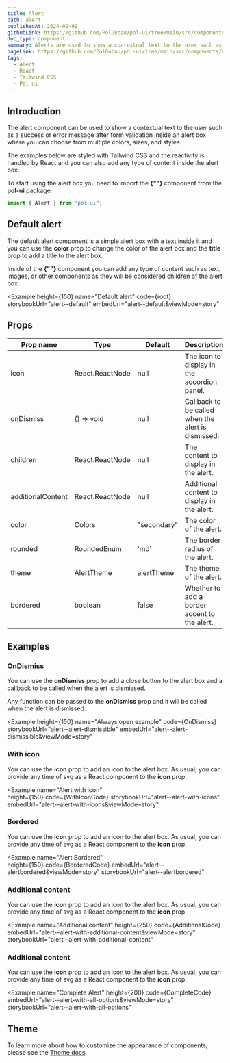 ```yaml
---
title: Alert
path: alert
publishedAt: 2024-02-09
githubLink: https://github.com/PolGubau/pol-ui/tree/main/src/components/Alert
doc_type: component
summary: Alerts are used to show a contextual text to the user such as a success or error message after form validation inside an alert box where you can choose from multiple colors, sizes, and styles.
pageLink: https://github.com/PolGubau/pol-ui/tree/main/src/components/Alert
tags:
  - Alert
  - React
  - Tailwind CSS
  - Pol-ui
---
```









## Introduction

The alert component can be used to show a contextual text to the user such as a success or error message after form validation inside an alert box where you can choose from multiple colors, sizes, and styles.

The examples below are styled with Tailwind CSS and the reactivity is handled by React and you can also add any type of content inside the alert box.

To start using the alert box you need to import the **{"<Alert>"}** component from the **pol-ui** package:

```jsx
import { Alert } from "pol-ui";
```

## Default alert

The default alert component is a simple alert box with a text inside it and you can use the **color** prop to change the color of the alert box and the **title** prop to add a title to the alert box.

Inside of the **{"<Alert>"}** component you can add any type of content such as text, images, or other components as they will be considered children of the alert box.

<Example
  height={150}
name="Default alert"
code={root}
storybookUrl="alert--default"
embedUrl="alert--default&viewMode=story"

>

  <RootCode />
</Example>

## Props

| Prop name         | Type            | Default     | Description                                        |
| ----------------- | --------------- | ----------- | -------------------------------------------------- |
| icon              | React.ReactNode | null        | The icon to display in the accordion panel.        |
| onDismiss         | () => void      | null        | Callback to be called when the alert is dismissed. |
| children          | React.ReactNode | null        | The content to display in the alert.               |
| additionalContent | React.ReactNode | null        | Additional content to display in the alert.        |
| color             | Colors          | "secondary" | The color of the alert.                            |
| rounded           | RoundedEnum     | 'md'        | The border radius of the alert.                    |
| theme             | AlertTheme      | alertTheme  | The theme of the alert.                            |
| bordered          | boolean         | false       | Whether to add a border accent to the alert.       |

## Examples

### OnDismiss

You can use the **onDismiss** prop to add a close button to the alert box and a callback to be called when the alert is dismissed.

Any function can be passed to the **onDismiss** prop and it will be called when the alert is dismissed.

<Example
  height={150}
  name="Always open example"
  code={OnDismiss}
  storybookUrl="alert--alert-dismissible"
embedUrl="alert--alert-dismissible&viewMode=story"

>

  <OnDismissCode />
</Example>

### With icon

You can use the **icon** prop to add an icon to the alert box.
As usual, you can provide any time of svg as a React component to the **icon** prop.

<Example
  name="Alert with icon"   
  height={150}
code={WithIconCode} 
storybookUrl="alert--alert-with-icons"
embedUrl="alert--alert-with-icons&viewMode=story"

>

  <WithIcon />
</Example>

### Bordered

You can use the **icon** prop to add an icon to the alert box.
As usual, you can provide any time of svg as a React component to the **icon** prop.

<Example
  name="Alert Bordered"   
  height={150}
code={BorderedCode}
embedUrl="alert--alertbordered&viewMode=story"
storybookUrl="alert--alertbordered"

>

  <Bordered />
</Example>

### Additional content

You can use the **icon** prop to add an icon to the alert box.
As usual, you can provide any time of svg as a React component to the **icon** prop.

<Example
  name="Additional content" 
  height={250}
code={AdditionalCode}
embedUrl="alert--alert-with-additional-content&viewMode=story"
storybookUrl="alert--alert-with-additional-content"

>

  <Additional />
</Example>

### Additional content

You can use the **icon** prop to add an icon to the alert box.
As usual, you can provide any time of svg as a React component to the **icon** prop.

<Example
  name="Complete Alert"
  height={200}
  code={CompleteCode}
  embedUrl="alert--alert-with-all-options&viewMode=story"
  storybookUrl="alert--alert-with-all-options"
>
  <Complete />
</Example>

## Theme

To learn more about how to customize the appearance of components, please see the [Theme docs](/docs/theme).

<Theme />

